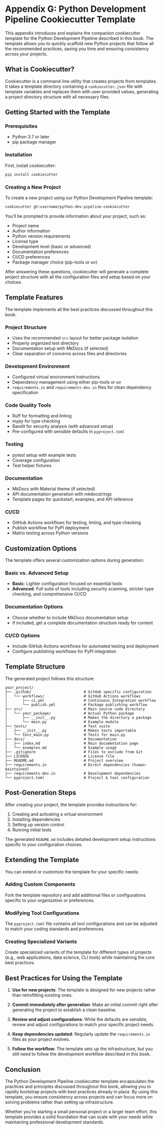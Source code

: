 # Appendix G: Python Development Pipeline Cookiecutter Template

This appendix introduces and explains the companion cookiecutter template for the Python Development Pipeline described in this book. The template allows you to quickly scaffold new Python projects that follow all the recommended practices, saving you time and ensuring consistency across your projects.

## What is Cookiecutter?

Cookiecutter is a command-line utility that creates projects from templates. It takes a template directory containing a `cookiecutter.json` file with template variables and replaces them with user-provided values, generating a project directory structure with all necessary files.

## Getting Started with the Template

### Prerequisites

- Python 3.7 or later
- pip package manager

### Installation

First, install cookiecutter:

```bash
pip install cookiecutter
```

### Creating a New Project

To create a new project using our Python Development Pipeline template:

```bash
cookiecutter gh:username/python-dev-pipeline-cookiecutter
```

You'll be prompted to provide information about your project, such as:

- Project name
- Author information
- Python version requirements
- License type
- Development level (basic or advanced)
- Documentation preferences
- CI/CD preferences
- Package manager choice (pip-tools or uv)

After answering these questions, cookiecutter will generate a complete project structure with all the configuration files and setup based on your choices.

## Template Features

The template implements all the best practices discussed throughout this book:

### Project Structure

- Uses the recommended `src` layout for better package isolation
- Properly organized test directory
- Documentation setup with MkDocs (if selected)
- Clear separation of concerns across files and directories

### Development Environment

- Configured virtual environment instructions
- Dependency management using either pip-tools or uv
- `requirements.in` and `requirements-dev.in` files for clean dependency specification

### Code Quality Tools

- Ruff for formatting and linting
- mypy for type checking
- Bandit for security analysis (with advanced setup)
- Pre-configured with sensible defaults in `pyproject.toml`

### Testing

- pytest setup with example tests
- Coverage configuration
- Test helper fixtures

### Documentation

- MkDocs with Material theme (if selected)
- API documentation generation with mkdocstrings
- Template pages for quickstart, examples, and API reference

### CI/CD

- GitHub Actions workflows for testing, linting, and type checking
- Publish workflow for PyPI deployment
- Matrix testing across Python versions

## Customization Options

The template offers several customization options during generation:

### Basic vs. Advanced Setup

- **Basic**: Lighter configuration focused on essential tools
- **Advanced**: Full suite of tools including security scanning, stricter type checking, and comprehensive CI/CD

### Documentation Options

- Choose whether to include MkDocs documentation setup
- If included, get a complete documentation structure ready for content

### CI/CD Options

- Include GitHub Actions workflows for automated testing and deployment
- Configure publishing workflows for PyPI integration

## Template Structure

The generated project follows this structure:

```
your_project/
├── .github/                        # GitHub specific configuration
│   └── workflows/                  # GitHub Actions workflows
│       ├── ci.yml                  # Continuous Integration workflow
│       └── publish.yml             # Package publishing workflow
├── src/                            # Main source code directory
│   └── your_package/               # Actual Python package
│       ├── __init__.py             # Makes the directory a package
│       └── main.py                 # Example module
├── tests/                          # Test suite
│   ├── __init__.py                 # Makes tests importable
│   └── test_main.py                # Tests for main.py
├── docs/                           # Documentation
│   ├── index.md                    # Main documentation page
│   └── examples.md                 # Example usage
├── .gitignore                      # Files to exclude from Git
├── LICENSE                         # License file
├── README.md                       # Project overview
├── requirements.in                 # Direct dependencies (human-maintained)
├── requirements-dev.in             # Development dependencies
└── pyproject.toml                  # Project & tool configuration
```

## Post-Generation Steps

After creating your project, the template provides instructions for:

1. Creating and activating a virtual environment
2. Installing dependencies
3. Setting up version control
4. Running initial tests

The generated `README.md` includes detailed development setup instructions specific to your configuration choices.

## Extending the Template

You can extend or customize the template for your specific needs:

### Adding Custom Components

Fork the template repository and add additional files or configurations specific to your organization or preferences.

### Modifying Tool Configurations

The `pyproject.toml` file contains all tool configurations and can be adjusted to match your coding standards and preferences.

### Creating Specialized Variants

Create specialized variants of the template for different types of projects (e.g., web applications, data science, CLI tools) while maintaining the core best practices.

## Best Practices for Using the Template

1. **Use for new projects**: The template is designed for new projects rather than retrofitting existing ones.

2. **Commit immediately after generation**: Make an initial commit right after generating the project to establish a clean baseline.

3. **Review and adjust configurations**: While the defaults are sensible, review and adjust configurations to match your specific project needs.

4. **Keep dependencies updated**: Regularly update the `requirements.in` files as your project evolves.

5. **Follow the workflow**: The template sets up the infrastructure, but you still need to follow the development workflow described in this book.

## Conclusion

The Python Development Pipeline cookiecutter template encapsulates the practices and principles discussed throughout this book, allowing you to rapidly bootstrap projects with best practices already in place. By using this template, you ensure consistency across projects and can focus more on solving problems rather than setting up infrastructure.

Whether you're starting a small personal project or a larger team effort, this template provides a solid foundation that can scale with your needs while maintaining professional development standards.

